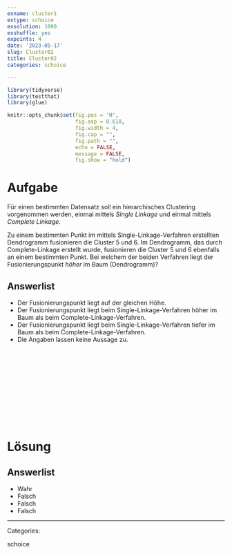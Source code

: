 ```yaml
---
exname: cluster1
extype: schoice
exsolution: 1000
exshuffle: yes
expoints: 4
date: '2023-05-17'
slug: Cluster02
title: Cluster02
categories: schoice

---
```





```r
library(tidyverse)
library(testthat)
library(glue)
```


```r
knitr::opts_chunk$set(fig.pos = 'H',
                      fig.asp = 0.618,
                      fig.width = 4,
                      fig.cap = "", 
                      fig.path = "",
                      echo = FALSE,
                      message = FALSE,
                      fig.show = "hold")
```






# Aufgabe

Für einen bestimmten Datensatz soll ein hierarchisches Clustering vorgenommen werden, einmal mittels *Single Linkage* und einmal mittels *Complete Linkage*. 


Zu einem bestimmten Punkt im mittels Single-Linkage-Verfahren erstellten Dendrogramm fusionieren die Cluster ${5}$ und ${6}$. Im Dendrogramm, das durch Complete-Linkage erstellt wurde, fusionieren die Cluster ${5}$ und ${6}$ ebenfalls an einem bestimmten Punkt. Bei welchem der beiden Verfahren liegt der Fusionierungspunkt *höher* im Baum (Dendrogramm)?








Answerlist
----------
* Der Fusionierungspunkt liegt auf der gleichen Höhe.
* Der Fusionierungspunkt liegt beim Single-Linkage-Verfahren höher im Baum als beim Complete-Linkage-Verfahren.
* Der Fusionierungspunkt liegt beim Single-Linkage-Verfahren tiefer im Baum als beim Complete-Linkage-Verfahren.
* Die Angaben lassen keine Aussage zu.




</br>
</br>
</br>
</br>
</br>
</br>
</br>
</br>
</br>
</br>

# Lösung


Answerlist
----------


* Wahr
* Falsch
* Falsch
* Falsch






---

Categories: 

schoice

